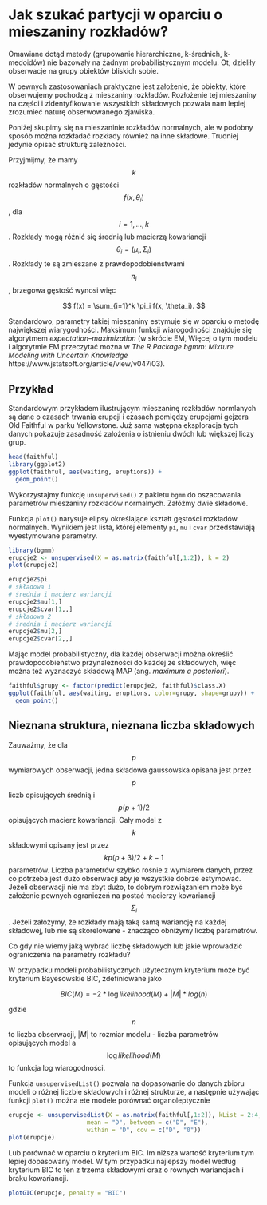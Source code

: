 # Jak szukać partycji w oparciu o mieszaniny rozkładów?

Omawiane dotąd metody (grupowanie hierarchiczne, k-średnich, k-medoidów) nie bazowały na żadnym probabilistycznym modelu. Ot, dzieliły obserwacje na grupy obiektów bliskich sobie.

W pewnych zastosowaniach praktyczne jest założenie, że obiekty, które obserwujemy pochodzą z mieszaniny rozkładów. Rozłożenie tej mieszaniny na części i zidentyfikowanie wszystkich składowych pozwala nam lepiej zrozumieć naturę obserwowanego zjawiska.

Poniżej skupimy się na mieszaninie rozkładów normalnych, ale w podobny sposób można rozkładać rozkłady również na inne składowe. Trudniej jedynie opisać strukturę zależności.

Przyjmijmy, że mamy $$k$$ rozkładów normalnych o gęstości $$f(x, \theta_i)$$, dla $$i = 1, ..., k$$. Rozkłady mogą różnić się średnią lub macierzą kowariancji $$\theta_i = (\mu_i, \Sigma_i)$$. Rozkłady te są zmieszane z prawdopodobieństwami $$\pi_i$$, brzegowa gęstość wynosi więc

$$
f(x) = \sum_{i=1}^k \pi_i f(x, \theta_i).
$$

Standardowo, parametry takiej mieszaniny estymuje się w oparciu o metodę największej wiarygodności. Maksimum funkcji wiarogodności znajduje się algorytmem *expectation–maximization* (w skrócie EM, Więcej o tym modelu i algorytmie EM przeczytać można w *The R Package bgmm: Mixture Modeling with Uncertain Knowledge* https://www.jstatsoft.org/article/view/v047i03).

## Przykład

Standardowym przykładem ilustrującym mieszaninę rozkładów normlanych są dane o czasach trwania erupcji i czasach pomiędzy erupcjami gejzera Old Faithful w parku Yellowstone. Już sama wstępna eksploracja tych danych pokazuje zasadność założenia o istnieniu dwóch lub większej liczy grup.
 
```r
head(faithful)
library(ggplot2)
ggplot(faithful, aes(waiting, eruptions)) + 
  geom_point()
```

Wykorzystajmy funkcję `unsupervised()` z pakietu `bgmm` do oszacowania parametrów mieszaniny rozkładów normalnych. Załóżmy dwie składowe.

Funkcja `plot()` narysuje elipsy określające kształt gęstości rozkładów normalnych. Wynikiem jest lista, której elementy `pi`, `mu` i `cvar` przedstawiają wyestymowane parametry.

```r
library(bgmm)
erupcje2 <- unsupervised(X = as.matrix(faithful[,1:2]), k = 2)
plot(erupcje2)

erupcje2$pi
# składowa 1
# średnia i macierz wariancji
erupcje2$mu[1,]
erupcje2$cvar[1,,]
# składowa 2
# średnia i macierz wariancji
erupcje2$mu[2,]
erupcje2$cvar[2,,]
```

Mając model probabilistyczny, dla każdej obserwacji można określić prawdopodobieństwo przynależności do każdej ze składowych, więc można też wyznaczyć składową MAP (ang. *maximum a posteriori*).

```r
faithful$grupy <- factor(predict(erupcje2, faithful)$class.X)
ggplot(faithful, aes(waiting, eruptions, color=grupy, shape=grupy)) + 
  geom_point()
```

## Nieznana struktura, nieznana liczba składowych

Zauważmy, że dla $$p$$ wymiarowych obserwacji, jedna składowa gaussowska opisana jest przez $$p$$ liczb opisujących średnią i $$p(p+1)/2$$ opisujących macierz kowariancji. Cały model z $$k$$ składowymi opisany jest przez $$k p(p+3)/2 + k - 1$$ parametrów. Liczba parametrów szybko rośnie z wymiarem danych, przez co potrzeba jest dużo obserwacji aby je wszystkie dobrze estymować. Jeżeli obserwacji nie ma zbyt dużo, to dobrym rozwiązaniem może być założenie pewnych ograniczeń na postać macierzy kowariancji $$\Sigma_i$$. Jeżeli założymy, że rozkłady mają taką samą wariancję na każdej składowej, lub nie są skorelowane - znacząco obniżymy liczbę parametrów. 

Co gdy nie wiemy jaką wybrać liczbę składowych lub jakie wprowadzić ograniczenia na parametry rozkładu? 

W przypadku modeli probabilistycznych użytecznym kryterium może być kryterium Bayesowskie BIC, zdefiniowane jako

$$
BIC(M) = -2 * \log likelihood(M) + |M| * log(n)
$$

gdzie $$n$$ to liczba obserwacji, $|M|$ to rozmiar modelu - liczba parametrów opisujących model a $$\log likelihood(M)$$ to funkcja log wiarogodności. 

Funkcja `unsupervisedList()` pozwala na dopasowanie do danych zbioru modeli o różnej liczbie składowych i różnej strukturze, a następnie używając funkcji `plot()` można ete modele porównać organoleptycznie

```r
erupcje <- unsupervisedList(X = as.matrix(faithful[,1:2]), kList = 2:4, 
                      mean = "D", between = c("D", "E"),
                      within = "D", cov = c("D", "0"))
plot(erupcje)
```

Lub porównać w oparciu o kryterium BIC. Im niższa wartość kryterium tym lepiej dopasowany model. W tym przypadku najlepszy model według kryterium BIC to ten z trzema składowymi oraz o równych wariancjach i braku kowariancji.

```r
plotGIC(erupcje, penalty = "BIC")
```


